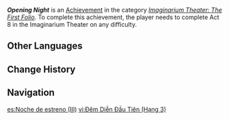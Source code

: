{{Achievement Infobox
|title        = Opening Night
|id           = 82212
|order id     = 2205
|category     = Imaginarium Theater: The First Folio
|description  = Complete Act 8 in the [[Imaginarium Theater]] on any difficulty.
|requirements = 
|primogems    = 20
|tracking     = 
|topic        = 
|set          = Opening Night
|tier         = 3
|tiers_total  = 3
}}
'''''Opening Night''''' is an [[Achievement]] in the category ''[[Imaginarium Theater: The First Folio]]''. To complete this achievement, the player needs to complete Act 8 in the Imaginarium Theater on any difficulty.
<!--
==Gameplay Notes==
* 

==Gallery==
{{Preview
|size=300px
|file=
|caption=
}}

==Video Guides==
{{EVT
|video1   = 
|caption1 = 
}}
-->
==Other Languages==
{{Other Languages|Opening Night}}

==Change History==
{{Change History|4.7}}

==Navigation==
{{Achievement Navbox}}

[[es:Noche de estreno (III)]]
[[vi:Đêm Diễn Đầu Tiên (Hạng 3)]]